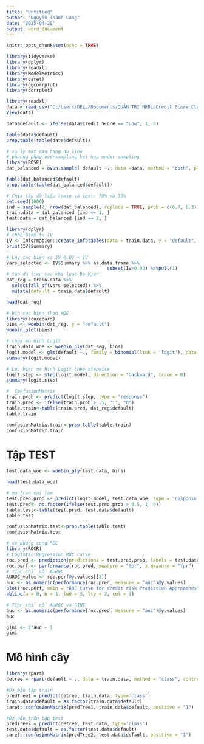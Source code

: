 ---
title: "Untitled"
author: "Nguyễn Thành Long"
date: "2025-04-29"
output: word_document
---

```{r setup, include=FALSE}
knitr::opts_chunk$set(echo = TRUE)
```
```{r}
library(tidyverse)
library(dplyr)
library(readxl)
library(ModelMetrics)
library(caret)
library(ggcorrplot)
library(corrplot)
```
```{r}
library(readxl)
data = read_csv("C:/Users/DELL/Documents/QUẢN TRỊ RRĐL/Credit Score Classification Dataset.csv")
View(data)

data$default <- ifelse(data$Credit_Score == "Low", 1, 0)


```
```{r}
table(data$default)
prop.table(table(data$default))
```
```{r}
# xu ly mat can bang du lieu
# phuong phap oversampling ket hop under sampling
library(ROSE)
dat_balanced = ovun.sample( default ~., data =data, method = "both", p=0.3, seed = 123)$data

table(dat_balanced$default)
prop.table(table(dat_balanced$default))
```

```{r}
# Chia tập dữ liêu train và test: 70% và 30% 
set.seed(1000)
ind = sample(2, nrow(dat_balanced), replace = TRUE, prob = c(0.7, 0.3))
train.data = dat_balanced [ind == 1, ]
test.data = dat_balanced [ind == 2, ]
```

```{r}
library(dplyr)
# chon bien tu IV
IV <- Information::create_infotables(data = train.data, y = "default", parallel = FALSE)
print(IV$Summary)
```
```{r}
# Lay cac bien co IV 0.02 < IV 
vars_selected <- IV$Summary %>% as.data.frame %>% 
                                     subset(IV>0.02) %>%pull(1)
# tao du lieu sau khi luoc bo bien
dat_reg = train.data %>%
  select(all_of(vars_selected)) %>%
  mutate(default = train.data$default)

head(dat_reg)
```
```{r}
# bin cac bien theo WOE
library(scorecard)
bins <- woebin(dat_reg, y = "default")
woebin_plot(bins)
```
```{r}
# chay mo hinh Logit
train.data_woe <- woebin_ply(dat_reg, bins)
logit.model <- glm(default ~., family = binomial(link = 'logit'), data = train.data_woe)
summary(logit.model)
```
```{r}
# Loc bien mo hinh Logit theo stepwise
logit.step <- step(logit.model, direction = "backward", trace = 0)
summary(logit.step)
```
```{r}
#  ConfusionMatrix 
train.prob <- predict(logit.step, type = "response")
train.pred <- ifelse(train.prob > .5, "1", "0")
table.train<-table(train.pred, dat_reg$default)
table.train
```
```{r}
confusionMatrix.train<-prop.table(table.train)
confusionMatrix.train
```
# Tập TEST
```{r}
test.data_woe <- woebin_ply(test.data, bins)

head(test.data_woe)
```
```{r}
# ma tran sai lam
test.pred.prob <- predict(logit.model, test.data_woe, type = 'response')
test.pred<- as.factor(ifelse(test.pred.prob > 0.5, 1, 0))
table.test<-table(test.pred, test.data$default)
table.test
```
```{r}
confusionMatrix.test<-prop.table(table.test)
confusionMatrix.test
```
```{r}
# ve duong cong ROC
library(ROCR)
# Logistic Regression ROC curve
roc.pred <- prediction(predictions = test.pred.prob, labels = test.data$default)
roc.perf <- performance(roc.pred, measure = "tpr", x.measure = "fpr")
# Tính chỉ số AUROC
AUROC_value <- roc.perf@y.values[[1]]
auc <- as.numeric(performance(roc.pred, measure = "auc")@y.values)
plot(roc.perf, main = "ROC Curve for credit risk Prediction Approaches", col = 2, lwd = 2)
abline(a = 0, b = 1, lwd = 3, lty = 2, col = 1)
```
```{r}
# Tính chỉ số AUROC và GINI
auc <- as.numeric(performance(roc.pred, measure = "auc")@y.values)
auc

gini <- 2*auc - 1
gini
```
# Mô hình cây
```{r}
library(rpart)
detree = rpart(default ~ ., data = train.data, method = "class", control = rpart.control(cp = 0))
```
```{r}
#Dự báo tập train
predTree1 = predict(detree, train.data, type='class')
train.data$default = as.factor(train.data$default)
caret::confusionMatrix(predTree1, train.data$default, positive = "1")
```
```{r}
#Dự báo trên tập test
predTree2 = predict(detree, test.data, type='class')
test.data$default = as.factor(test.data$default)
caret::confusionMatrix(predTree2, test.data$default, positive = "1")
```


